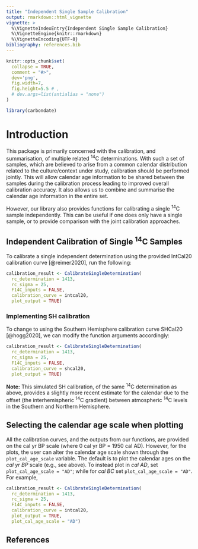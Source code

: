 ```yaml
---
title: "Independent Single Sample Calibration"
output: rmarkdown::html_vignette
vignette: >
  %\VignetteIndexEntry{Independent Single Sample Calibration}
  %\VignetteEngine{knitr::rmarkdown}
  %\VignetteEncoding{UTF-8}
bibliography: references.bib
---
```


```r
knitr::opts_chunk$set(
  collapse = TRUE,
  comment = "#>",
  dev='png',
  fig.width=7, 
  fig.height=5.5 # ,
  # dev.args=list(antialias = "none")
)
```

```r
library(carbondate)
```

# Introduction

This package is primarily concerned with the calibration, and summarisation, of multiple related ^14^C determinations. With such a set of samples, which are believed to arise from a common calendar distribution related to the culture/context under study, calibration should be performed jointly. This will allow calendar age information to be shared between the samples during the calibration process leading to improved overall calibration accuracy. It also allows us to combine and summarise the calendar age information in the entire set. 

However, our library also provides functions for calibrating a single ^14^C sample independently. This can be useful if one does only have a single sample, or to provide comparison with the joint calibration approaches. 

## Independent Calibration of Single ^14^C Samples

To calibrate a single independent determination using the provided IntCal20 calibration curve [@reimer2020], run the following:

```r
calibration_result <- CalibrateSingleDetermination(
  rc_determination = 1413, 
  rc_sigma = 25, 
  F14C_inputs = FALSE, 
  calibration_curve = intcal20,
  plot_output = TRUE)
```   


### Implementing SH calibration

To change to using the Southern Hemisphere calibration curve SHCal20 [@hogg2020], we can modify the function arguments accordingly: 

```r
calibration_result <- CalibrateSingleDetermination(
  rc_determination = 1413, 
  rc_sigma = 25, 
  F14C_inputs = FALSE, 
  calibration_curve = shcal20,
  plot_output = TRUE)
```

**Note:** This simulated SH calibration, of the same ^14^C determination as above, provides a slightly more recent estimate for the calendar due to the offset (the interhemispheric ^14^C gradient) between atmospheric ^14^C levels in the Southern and Northern Hemisphere. 

## Selecting the calendar age scale when plotting

All the calibration curves, and the outputs from our functions, are provided on the cal yr BP scale (where 0 cal yr BP = 1950 cal AD). However, for the plots, the user can alter the calendar age scale shown through the `plot_cal_age_scale` variable. The default is to plot the calendar ages on the _cal yr BP_ scale (e.g., see above). To instead plot in _cal AD_, set `plot_cal_age_scale = "AD"`; while for _cal BC_ set `plot_cal_age_scale = "AD"`. For example, 

```r
calibration_result <- CalibrateSingleDetermination(
  rc_determination = 1413, 
  rc_sigma = 25, 
  F14C_inputs = FALSE, 
  calibration_curve = intcal20,
  plot_output = TRUE,
  plot_cal_age_scale = "AD")
``` 


## References


